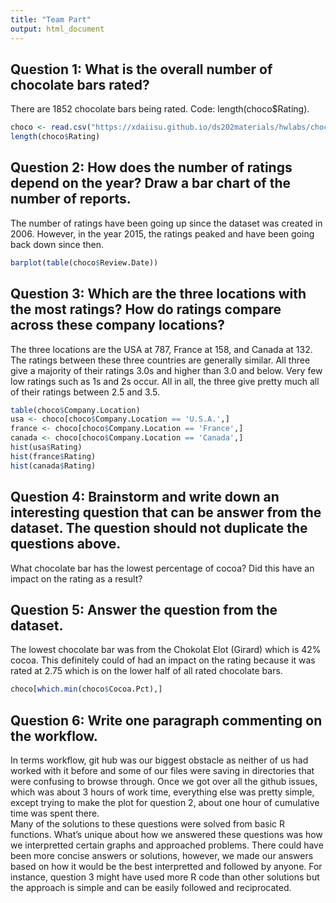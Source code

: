 ```yaml
---
title: "Team Part"
output: html_document
---
```


## Question 1: What is the overall number of chocolate bars rated?

There are 1852 chocolate bars being rated. Code: length(choco$Rating).

```r
choco <- read.csv("https://xdaiisu.github.io/ds202materials/hwlabs/choco.csv")
length(choco$Rating)
```

## Question 2: How does the number of ratings depend on the year? Draw a bar chart of the number of reports.

The number of ratings have been going up since the dataset was created in 2006. However, in the year 2015, the ratings peaked and have been going back down since then. 

```r
barplot(table(choco$Review.Date))
```

## Question 3: Which are the three locations with the most ratings? How do ratings compare across these company locations?

The three locations are the USA at 787, France at 158, and Canada at 132. The ratings between these three countries are generally similar. All three give a majority of their ratings 3.0s and higher than 3.0 and below. Very few low ratings such as 1s and 2s occur. All in all, the three give pretty much all of their ratings between 2.5 and 3.5.

```r
table(choco$Company.Location)
usa <- choco[choco$Company.Location == 'U.S.A.',]
france <- choco[choco$Company.Location == 'France',]
canada <- choco[choco$Company.Location == 'Canada',]
hist(usa$Rating)
hist(france$Rating)
hist(canada$Rating)
```

## Question 4: Brainstorm and write down an interesting question that can be answer from the dataset. The question should not duplicate the questions above.

What chocolate bar has the lowest percentage of cocoa? Did this have an impact on the rating as a result?

## Question 5: Answer the question from the dataset.

The lowest chocolate bar was from the Chokolat Elot (Girard) which is 42% cocoa. This definitely could of had an impact on the rating because it was rated at 2.75 which is on the lower half of all rated chocolate bars.

```r
choco[which.min(choco$Cocoa.Pct),]
```

## Question 6: Write one paragraph commenting on the workflow.

  In terms workflow, git hub was our biggest obstacle as neither of us had worked with it before and some of our files were saving in directories that were confusing to browse through. Once we got over all the github issues, which was about 3 hours of work time, everything else was pretty simple, except trying to make the plot for question 2, about one hour of cumulative time was spent there.  
  Many of the solutions to these questions were solved from basic R functions. What's unique about how we answered these questions was how we interpretted certain graphs and approached problems. There could have been more concise answers or solutions, however, we made our answers based on how it would be the best interpretted and followed by anyone. For instance, question 3 might have used more R code than other solutions but the approach is simple and can be easily followed and reciprocated. 